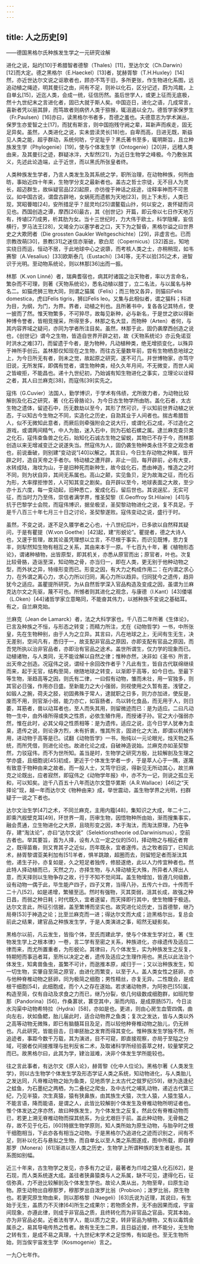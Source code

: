 ```yaml
---
---
---
```

title: 人之历史[9]
---




——德国黑格尔氏种族发生学之一元研究诠解

进化之说，煔灼[10]于希腊智者德黎（Thales）[11]，至达尔文（Ch.Darwin）[12]而大定。德之黑格尔（E.Haeckel）[13]者，犹赫胥黎（T.H.Huxley）[14]然，亦近世达尔文说之讴歌者也，顾亦不笃于旧，多所更张，作生物进化系图，远追动植之绳迹，明其曼衍之由，间有不足，则补以化石，区分记述，蔚为鸿裁，上自单幺[15]，近迄人类，会成一统，征信历然。虽后世学人，或更上征而无底极，然十九世纪末之言进化者，固已大就于斯人矣。中国迩日，进化之语，几成常言，喜新者凭以丽其辞，而笃故者则病侪人类于猕猴，辄沮遏以全力。德哲学家保罗生（Fr.Paulsen）[16]亦曰，读黑格尔书者多，吾德之羞也。夫德意志为学术渊丛，保罗生亦爱智之士[17]，而犹有斯言，则中国抱残守阙之辈，耳新声而疾走，固无足异矣。虽然，人类进化之说，实未尝渎灵长[18]也，自卑而高，日进无既，斯益见人类之能，超乎群动，系统何昉，宁足耻乎？黑氏著书至多，辄明斯旨，且立种族发生学（Phylogenie）[19]，使与个体发生学（Ontogenie）[20]并，远稽人类由来，及其曼衍之迹，群疑冰泮，大犁然[21]，为近日生物学之峰极。今乃敷张其义，先述此论造端，止于近世，而以黑氏所张皇者终。

人类种族发生学者，乃言人类发生及其系统之学，职所治理，在动物种族，何所由昉，事始近四十年来，生物学分支之最新者也。盖古之哲士宗徒，无不目人为灵长，超迈群生，故纵疑官品[22]起原，亦彷徨于神话之歧途，诠释率神而不可思议。如中国古说，谓盘古辟地，女娲死而遗骸为天地[23]，则上下未形，人类已现，冥昭瞢暗[24]，安所措足乎？屈灵均[25]谓鳌载山抃，何以安之，衷怀疑而词见也。西国创造之谭，摩西[26]最古，其《创世记》开篇，即云帝以七日作天地万有，抟埴[27]成男，析其肋为女。当十三世纪时，力大伟于欧土，科学隐耀，妄信横行，罗马法王[28]，又竭全力以塞学者之口，天下为之智昏，黑格尔谥之曰世界史之大欺罔者（Die grossten Gaukler Weltgeschichte）[29]，非虚言也。已而宗教改萌[30]，景教[31]之迷信亦渐破，歌白尼（Copernicus）[32]首出，知地实绕日而运，恒动不居，于此地球中心之说隳，而考核人类之士，亦稍稍现，如韦赛黎（A.Vesalius）[33]欧斯泰几（Eustachi）[34]等，无不以验[35]之术，进智识于光明。至动物系统论，则以林那[36]出而一振。

林那（K.von Linné）者，瑞典耆宿也，病其时诸国之治天物者，率以方言命名，繁杂而不可理，则著《天物系统论》，悉名动植以腊丁，立二名法，与以属名与种名二。如猫虎狮三物大同，则谓之猫属（Felis）；而三物又各异，则猫曰Felis domestica，虎曰Felis tigris，狮曰Felis leo。又集与此相似者，谓之猫科；科进为目，为纲，为门，为界。界者，动植之判也。且所著书中，复各各记其特点，使一披而了然。惟天物繁多，不可猝尽，故每见新种，必与新名，于是世之欲以得新种博令誉者，皆相竞搜采，所得至多，林那之名大显，而物种（Arten）者何，与其内容界域之疑问，亦同为学者所注目矣。虽然，林那于此，固仍袭摩西创造之说也，《创世记》谓今之生物，皆造自世界开辟之初，故《天物系统论》亦云免诺亚时洪水之难[37]，而留遗于今者，是为物种，凡动植种类，绝无增损变化，以殊异于神所手创云。盖林那仅知现在之生物，而往古无量数年前，尝有生物栖息地球之上，为今日所无有者，则未之觉，故起原之研究，遂不可几。并世博物家，亦笃守旧说，无所发挥，即偶有觉者，谓生物种类，经久久年月间，不无微变，而世人闻之皆峻拒，不能昌也。递十九世纪初，乃始诚有知生物进化之事实，立理论以诠释之者，其人曰兰麻克[38]，而寇伟[39]实先之。

寇伟（G.Cuvier）法国人，勤学博识，于学术有伟绩，尤所致力者，为动物比较解剖及化石之研究，著《化石骨胳论》，为今日古生物学所由昉。盖化石者，太古生物之遗体，留迹石中，历无数劫以至今，其形了然可识，于以知前世界动植之状态，于以知古今生物之不同，实造化之历史，自泐其业于人间者也。揣古希腊哲人，似不无微知此意者，而厥后则牵强附会之说大行，或谓化石之成，不过造化之游戏，或谓两间精气，中人为胎，迷入石中，则为石蛤石螺之属。逮兰麻克查贝类之化石，寇伟查鱼兽之化石，始知化石诚古生物之留蜕，其物已不存于今，而林那创造以来无增减变迁之说遂失当。然寇伟为人，固仍袭生物种类永住不变之观念者也，前说垂破，则别建“变动说”[40]以解之。其言曰，今日生存动物之种属，皆开辟之时，造自天帝之手者尔。特动植之遭开辟，非止一回，每开辟前，必有大变，水转成陆，海坟为山，于是旧种死而新种生，故今兹化石，悉由神造，惟造之之时不同，则为状自异，其间无系属也。高山之颠，实见鱼贝，足为故海之征，而化石为形，大率撑拒惨苦，人可知其变之剧矣。自开辟以至今，地球表面之大故，至少亦十五六度，每一变动起，旧种悉亡，爰成化石，留后世也。其说逞肊，无实可征，而当时力乃至伟，崇信者满学界，惟圣契黎（E.Geoffroy St.Hilaire）[41]与抗于巴黎学士会院，而寇伟博识，据垒极坚，圣契黎动物进化之说，复不具足。于是千八百三十年七月三十日之讨论，圣契黎遂败。寇伟变动之说，盛行于时。

虽然，不变之说，遂不足久餍学者之心也，十八世纪后叶，已多欲以自然释其疑问，于是有瞿提（W.von Goethe）[42]起，建“形蜕论”。瞿提者，德之大诗人也，又邃于哲理，故其论虽凭理想以立言，不尽根于事实，而识见既博，思力复丰，则犁然知生物有相互之关系，其由来本于一原。千七百九十年，著《植物形态论》，谓诸种植物，出皆原型，即其机关，亦悉从原官而出；原官者，叶也。次复比较骨胳，造诣至深，知动物之骨，亦当归一，即在人类，更无别于他种动物之型，而外状之异，特缘形变而已。形变之因，有大力之构成作用二：在内谓之求心力，在外谓之离心力，求心力所以归同，离心力所以趋异。归同犹今之遗传，趋异犹今之适应。盖瞿提所研究，为从自然哲学深入官品构造及变成之因，虽谓为兰麻克达尔文之先驱，蔑不可也。所憾者则其进化之观念，与康德（I.Kant）[43]倭堪（L.Oken）[44]诸哲学家立意略同，不能奋其伟力，以撼种族不变说之基础耳。有之，自兰麻克始。

兰麻克（Jean de Lamarck）者，法之大科学家也，千八百二年所著《生体论》，已言及种族之不恒，与形态之转变；而精力所注，尤在《动物哲学》一书，中所张皇，先在生物种别，由于人为之立异。其言曰，凡在地球之上，无间有生无生，决无差别，空间凡有，悉归于一，故支配非官品之原因，亦即支配有官品之原因，而吾党所执以治非官品者，亦即治有官品之途术。盖世所谓生，仅力学的现象而已。动植诸物，与人类同，无不能诠解以自然之律；惟种亦然，决非如《圣书》所言，出天帝之创造。况寇伟之说，谓经十余回改作者乎？凡此有生，皆自古代联绵继续而来，起于无官，结构至简，继随地球之转变，以渐即于高等，如今日也。至最下等生物，渐趋高等之因，则氏有二律，一曰假有动物，雏而未壮，用一官独多，则其官必日强，作用亦日盛。至新能力之大小强弱，则视使用之久暂有差。浅譬之，如锻人之腕，荷夫之胫，初固弗殊于常人，逮就职之日多，则力亦加进，使反是，废而不用，则官渐小弱，能力亦亡，如盲肠者，鸟以转化食品，而无用于人，则日萎，耳筋者，兽以动耳者也，至人而失其用，则留微迹而已：是为适应。二曰凡动物一生中，由外缘所得或失之性质，必依生殖作用，而授诸子孙。官之大小强弱亦然，惟在此时，必其父母之性质相等：是为遗传。适应之说，迄今日学人犹奉为圭臬，遗传之说，则论诤方烈，未有折衷，惟其所言，固进化之大法，即谓以机械作用，进动物于高等是已。试翻《动物哲学》一书，殆纯以一元论眼光，烛天物之系统，而所凭借，则进化论也。故进化论之成，自破神造说始。兰麻克亦如圣契黎然，力驳寇伟，而不为世所知。盖当是时，生物学之研究方殷，比较解剖及生理之学亦盛，且细胞说[45]初成，更近于个体发生学者一步，于是萃人心于一隅，遂蔑有致意于物种由来之故者。而一般人士，又笃守旧说，得新见无所动其心，故兰麻克之论既出，应者寂然，即寇伟之《动物学年报》中，亦不为一记，则说之孤立无和，可以知矣。迨千八百五十八年而达尔文暨华累斯（A.R.Wallace）[46]之“天择论”现，越一年而达尔文《物种由来》成，举世震动，盖生物学界之光明，扫群疑于一说之下者也。

达尔文治生学[47]之术，不同兰麻克，主用内籀[48]，集知识之大成，年二十二，即乘汽舰壁克耳[49]，环世界一周，历审生物，因悟物种所由始，渐而搜集事实，融会贯通，立生物进化之大原，且晓形变之因，本于淘汰，而淘汰原理，乃在争存，建“淘汰论”，亦曰“达尔文说”（Selektionstheorie od.Darwinismus），空前古者也。举其要旨，首为人择，设有人立一定之仪的[50]，择动物之与相近者育之，既得苗裔，则又育其子之近似，历年既永，宜者遂传。古之牧者园丁，已知此术，赫胥黎谓亚美利加有[51]羊者，惧羊跳踉，超圈而去，则留短足者而渐汰其他，递生子孙，亦复如是，久之短足者独传，修胫遂绝，此以人力传宜种者也。然此特人择动植而已，天然之力，亦择生物，与人择动植无大殊，所异者人择出人意，而天择则以生物争存之故，行于不知不觉间耳。盖生物增加，皆遵几何级数，设有动物一偶于此，毕生能产四子，四子又育，当得八孙，五传六十四，十传而千二十八[52]，如是递增，繁殖至迅。然时有强物，灭其耎弱，沮其长成，故强之种日昌，而弱之种日耗；时代既久，宜者遂留，而天择即行其中，使生物臻于极适。达尔文言此，所征引信据，盖至繁博而坚实也。故究进化论历史，当首德黎，继乃局脊[53]于神造之论；比至兰麻克而一进；得达尔文而大成；迨黑格尔出，复总会前此之结果，建官品之种族发生学，于是人类演进之事，昭然无疑影矣。

黑格尔以前，凡云发生，皆指个体，至氏而建此学，使与个体发生学对立，著《生物发生学上之根本律》一卷，言二学有至密之关系，种族进化，亦缘遗传及适应二律而来，而尤所置重者，为形蜕论。其律曰，凡个体发生，实为种族发生之反复，特期短而事迅者耳，至所以决定之者，遗传及适应之生理作用也。黑氏以此法治个体发生，知禽兽鱼虫，虽繁不可计，而逖推本原，咸归于一；又以治种族发生，知一切生物，实肇自至简之原官，由进化而繁变，以至于人。盖人类女性之胚卵，亦与他种脊椎动物之胚卵，同为极简之细胞；男性精丝，亦复无异。二性既会，是成根干细胞[54]，此细胞成，而个人之存在遂始。若求诸动物界，为阿弥巴[55]属，构造至简，仅有自动及求食之力而已，继乃分裂，依几何级数成细胞群，如班陀黎那（Pandorina）[56]，作桑葚状，葚空其中，渐而内陷，是成原肠[57]，今日淡水沟渠中动物希特拉（Hydra）[58]，亦如是也。更进，则由心房生血管四偶，曲向左右，状如鱼鳃，胎儿届此时，适合动物界之鱼类；复次之发达，皆与人类以外之高等动物无微殊，即已有脑髓耳目及足，而以较他种脊椎动物之胎儿，仍无辨也。凡此研究，皆能目击，日审胚胎之发育而得其变化。惟种族发生学独不然，所追迹者，事距今数千万载，其为演进，目不可窥，即直接观察，亦局于至隘之分域，可据者仅间接推理与批判反省二术，及取诸科学所经验荟萃之材，较量揅究之而已。故黑格尔曰，此其为学，肄治滋难，决非个体发生学所能较也。

往之言此事者，有达尔文《原人论》，赫胥黎《化中人位论》。黑格尔著《人类发生学》，则以古生物学个体发生学及形态学证人类之系统，知动物进化，与人类胎儿之发达同，凡脊椎动物之始为鱼类，见地质学上太古代之僦罗纪[59]，继为迭逢纪之蛙鱼，为石墨纪之两栖，为二叠纪之爬虫，及中古代之哺乳动物，递近古代第三纪，乃见半猿，次生真猿，猿有狭鼻族，由其族生犬猿，次生人猿，人猿生猿人，不能言语，降而能语，是谓之人，此皆比较解剖个体发生及脊椎动物所明证者也。惟个体发达之序亦然，故曰种族发生，为个体发生之反复。然此仅有脊椎动物而已，若更上溯无脊椎动物而探其统系，为业尤艰巨于前。盖此种动物，无骨骼之存，故不见于化石，[60]特据生物学原则，知人类所始为原生动物，与胎孕时之根干细胞相当，下此亦各有相当之动物。于是黑格尔乃追进化之迹而识别之，间有不足，则补以化石与悬拟之生物，而自单幺以至人类之系图遂成，图中所载，即自穆那罗（Monera）[61]渐进以至人类之历史，生物学上所谓种族的发生者是也。其系图如别幅。



近三十年来，古生物学之发见，亦多有力之证，最著者为爪哇之猿人化石[62]，是石现，而人类系统遂大成。盖往者狭鼻猿类与人之系属，缺不可见，逮得化石，征信弥真，力不逊比较解剖及个体发生学也。故论人类从出，为物至卑，曰原生动物。原生动物出自穆那罗，穆那罗出自泼罗比翁（Probion）；泼罗比翁，原生物也。若更究原生物由来，则以那格黎（Naegeli）[63]氏说为近理，其说曰，有生始于无生，盖质力不灭律[64]所生之成果尔；若物质全界，无不由因果而成，宇宙间现象，亦遵此律，则成于非官品之质，且终转化而为非官品之官品，究其本始，亦为非官品必矣。近者法有学人，能以质力之变，转非官品为植物，又有以毒鸩金属杀之，易其导电传热之性者。故有生无生二界，且日益近接，终不能分，无生物之转有生，是成不易之真理，十九世纪末学术之足惊怖，有如是也。至无生物所始，则当俟宇宙发生学（Kosmogenie）言之。

一九〇七年作。